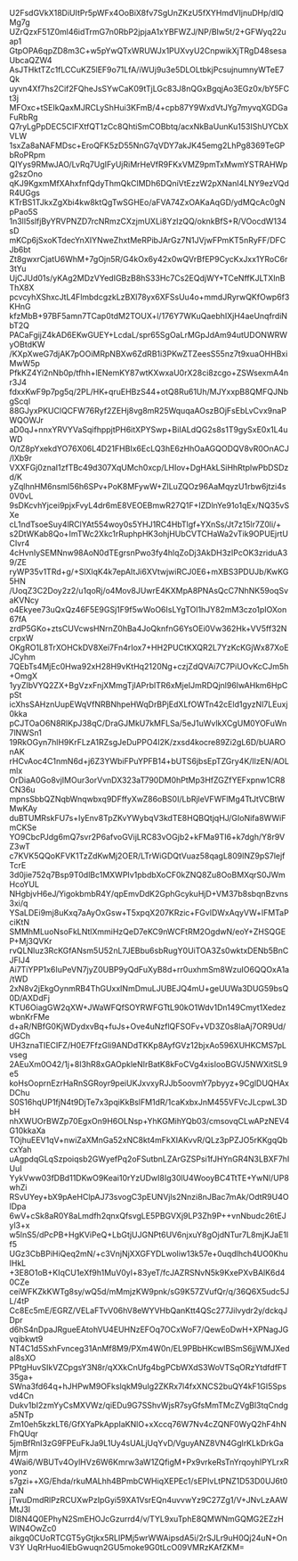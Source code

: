 U2FsdGVkX18DiUItPr5pWFx4OoBiX8fv7SgUnZKzU5fXYHmdVIjnuDHp/dlQMg7g
UZrQzxF51Z0ml46idTrmG7n0RbP2jpjaA1xYBFWZJ/NP/BIw5t/2+GFWyq22uap1
GtpOPA6qpZD8m3C+w5pYwQTxWRUWJx1PUXvyU2CnpwikXjTRgD48sesaUbcaQZW4
AsJTHktTZc1fLCCuKZ5lEF9o71LfA/iWUj9u3e5DLOLtbkjPcsujnumnyWTeE7Qk
uyvn4Xf7hs2Cif2FQheJsSYwCaK09tTjLGc83J8nQGxBgqjAo3EGz0x/bY5FCt3j
MFOxc+tSEIkQaxMJRCLyShHui3KFmB/4+cpb87Y9WxdVtJYg7myvqXGDGaFuRbRg
Q7ryLgPpDEC5CIFXtfQT1zCc8QhtiSmCOBbtq/acxNkBaUunKu153IShUYCbXVLW
1sxZa8aNAFMDsc+EroQFK5zD55NnG7qVDY7akJK45emg2LhPg8369TeGPbRoPRpm
QIYys9RMwJAO/LvRq7UgIFyUjRiMrHeVfR9FKxVMZ9pmTxMwmYSTRAHWpg2szOno
qKJ9KgxmMfXAhxfnfQdyThmQkClMDh6DQniVtEzzW2pXNanI4LNY9ezVQdR4UGgs
KTrBS1TJkxZgXbi4kw8ktQgTwSGHEo/aFVA74ZxOAKaAqGD/ydMQcAc0gNpPao5S
1n3lI5slfjByYRVPNZD7rcNRmzCXzjmUXLi8YzIzQQ/oknkBfS+R/VOocdW134sD
mKCp6jSxoKTdecYnXIYNweZhxtMeRPibJArGz7N1JVjwFPmKT5nRyFF/DFCJb6bt
Zt8gwxrCjatU6WhM+7gOjn5R/G4kOx6y42x0wQVrBfEP9CycKxJxx1YRoC6r3tYu
UjCJUd01s/yKAg2MDzVYedIGBzB8hS33Hc7Cs2EQdjWY+TCeNffKJLTXInBThX8X
pcvcyhXShxcJtL4FlmbdcgzkLzBXl78yx6XFSsUu4o+mmdJRyrwQKfOwp6f3KHnG
kfzMbB+97BF5amn7TCap0tdM2TOUX+l/176Y7WKuQaebhIXjH4aeUnqfrdiNbT2Q
PACaFgijZ4kAD6EKwGUEY+LcdaL/spr65SgOaLrMGpJdAm94utUDONWRWyOBtdKW
/KXpXweG7djAK7pOOiMRpNBXw6ZdRB1i3PKwZTZeesS55nz7t9xuaOHHBxiMwW5p
PfkKZ4Yi2nNb0p/tfhh+lENemKY87wtKXwxaU0rX28ci8zcgo+ZSWsexmA4nr3J4
fdxxKwF9p7pg5q/2PL/HK+qruEHBzS44+otQ8Ru61Uh/MJYxxpB8QMFQJNbgScql
88GJyxPKUClQCFW76Ryf2ZEHj8vg8mR25WquqaAOszBOjFsEbLvCvx9naPWQOWJr
aD0qJ+nnxYRVYVaSqifhppjtPH6itXPYSwp+BiIALdQG2s8s1T9gySxE0x1L4uWD
O/tZ8pYxekdYO76X06L4D21FHBIx6EcLQ3hE6zHhOaAGQODQV8vR0OnACJ/lXb9r
VXXFGj0znaI1zfTBc49d307XqUMch0xcp/LHIov+DgHAkLSiHhRtplwPbDSDzd/K
yZqlhnHM6nsmI56h6SPv+PoK8MFywW+ZlLuZQOz96AaMqyzU1rbw6jtzi4s0V0vL
9sDKcvhYjcei9pjxFvyL4dr6mE8VEOEBmwR27Q1F+IZDlnYe91o1qEx/NQ35vSXe
cL1ndTsoeSuy4lRClYAt554woy0s5YHJ1RC4HbTlgf+YXnSs/Jt7z15lr7Z0li/+
s2DtWKab8Qo+ImTWc2Xkc1rRuphpHK3ohjHUbCVTCHaWa2vTik9OPUEjrtUCIvr4
4cHvnIySEMNnw98AoN0dTEgrsnPwo3fy4hlqZoDj3AkDH3zIPcOK3zriduA39/ZE
ryWP35v1TRd+g/+SlXlqK4k7epAItJi6XVtwjwiRCJ0E6+mXBS3PDUJb/KwKG5HN
/UoqZ3C2Doy2z2/u1qoRj/o4Mov8JUwrE4KXMpA8PNAsQcC7NhNK59oqSvaKVNcy
o4Ekyee73uQxQz46F5E9GSj1F9f5wWoO6IsLYgTOl1hJY82mM3czo1pIOXon67fA
zrdP5GKo+ztsCUVcwsHNrnZ0hBa4JoQknfnG6YsOEi0Vw362Hk+VV5ff32NcrpxW
OKgRO1L8TrXOHCkDV8Xei7Fn4rIox7+HH2PUCtKXQR2L7YzKcKGjWx87XoEJCyhm
7QEbTs4MjEc0Hwa92xH28H9vKtHq2120Ng+czjZdQVAi7C7PiUOvKcCJm5h+OmgX
1yyZIbVYQ2ZX+BgVzxFnjXMmgTjlAPrblTR6xMjeIJmRDQjnl96IwAHkm6HpCpSt
icXhsSAHznUupEWqVfNRBNhpeHWqDrBPjEdXLfOWTn42cEld1gyzNl7LEuxj0kka
pCJTOaO6N8RlKpJ38qC/DraGJMkU7kMFLSa/5eJ1uWvlkXCgUM0YOFuWn7lNWSn1
19RkOGyn7hlH9KrFLzA1RZsgJeDuPPO4I2K/zxsd4kocre89Zi2gL6D/bUAROnAK
rHCvAoc4C1nmN6d+j6Z3YWbiFPuYPFB14+bUTS6jbsEpTZGry4K/IlzEN/AOLmlx
OrDiaA0Go8vjIMOur3orVvnDX323aT790DM0hPtMp3HfZGZfYEFxpnw1CR8CN36u
mpnsSbbQZNqbWnqwbxq9DFffyXwZ86oBS0I/LbRjleVFWFlMg4TtJtVCBtWMwKAy
duBTUMRskFU7s+IyEnv8TpZKvYWybqV3kdTE8HQBQtjqHJ/GIoNifa8WWiFmCKSe
YO9CbcPJdg6mQ7svr2P6afvoGVijLRC83vOGjb2+kFMa9TI6+k7dgh/Y8r9VZ3wT
c7KVK5QQoKFVK1TzZdKwMj2OER/LTrWiGDQtVuaz58qagL809lNZ9pS7lejfTcrE
3d0jie752q7Bsp9T0dlBc1MXWPIv1pbdbXoCF0kZNQ8Zu8OoBMXqrS0JWmHcoYUL
NHgbjvH6eJ/YigokbmbR4Y/qpEmvDdK2GphGcykuHjD+VM37b8sbqnBzvns3xi/q
YSaLDEi9mj8uKxq7aAyOxGsw+T5xpqX207KRzic+FGvlDWxAqyVW+lFMTaPciKtN
SMMhMLuoNsoFkLNtlXmmiHzQeD7eKC9nWCFtRM2OgdwN/eoY+ZHSQGEP+Mj3QVKr
rvQLNluz3RcKGfANsm5U52nL7JEBbu6sbRugY0UiTOA3Zs0wktxDENb5BnCJFIJ4
Ai7TiYPP1x6IuPeVN7jyZ0UBP9yQdFuXyB8d+rr0uxhmSm8WzuIO6QQOxA1a/tWD
2xN8v2jEkgOynmRB4ThGUxxINmDmuLJUBEJQ4mU+geUUWa3DUG59bsQ0D/AXDdFj
KTU6OiagGW2qXW+JWaWFQfSOYRWFGTtL90kO1Wdv1Dn149Cmyt1XedezwbnKrFMe
d+aR/NBfG0KjWDydxvBq+fuJs+Ove4uNzflQFSOFv+VD3Z0s8laAj7OR9Ud/dGCh
UH3znaTIECIFZ/H0E7FfzGli9ANDdTKKp8AyfGVz12bjxAo596XUHKCMS7pLvseg
2AEuXm0O42/1j+8I3hR8xGAOpkleNIrBatK8kFoCVg4xisIooBGVJ5NWXitSL9e5
koHsOoprnEzrHaRnSGRoyr9peiUKJxvxyRJJb5oovmY7pbyyz+9CglDUQHAxDChu
S0S16hqUP1fjN4t9DjTe7x3pqiKkBslFM1dR/1caKxbxJnM455VFVcJLcpwL3DbH
nhXWUOrBWZp70EgxOn9H6OLNsp+YhKGMihYQb03/cmsovqCLwAPzNEV4G10kkaXa
TOjhuEEV1qV+nwiZaXMnGa52xNC8kt4mFkXIAKvvR/QLz3pPZJO5rKKgqQbcxYah
uAgpdqGLqSzpoiqsb2GWyefPq2oFSutbnLZArGZSPsi1fJHYnGR4N3LBXF7hIUuI
YykVww03fDBd11DKwO9Keai10rYzUDwI8Ig30lU4WooyBC4TtTE+YwNl/UP8whZi
RSvUYey+bX9pAeHClpAJ73svogC3pEUNVjls2Nnzi8nJBac7mAk/OdtR9U4OlDpa
6wV+cSk8aR0Y8aLmdfh2qnxQfsvgLE5PBGVXj9LP3Zh9P++vnNbudc26tEJyl3+x
w5lnS5/dPcPB+HgKViPeQ+LbGtjUJGNPt6UV6njxuY8gOjdNTur7L8mjKJaE1If5
UGz3CbBPiHiQeq2mN/+c3VnjNjXXGFYDLwoliw13k57e+0uqdlhch4UO0KhuIHkL
+3E8O1oB+KIqCU1eXf9h1MuV0yl+83yeT/fcJAZRSNvN5k9KxePXvBAlK6d40CZe
ceiWFKZkKWTg8sy/wQ5d/mMmjzKW9pnk/sG9K57ZVufQr/q/36Q6X5udc5JL/4tP
Cc8Ec5mE/EGRZ/VELaFTvV06hV8eWYVHbQanKtt4QSc277Jilvydr2y/dckqJDpr
d6hS4nDpaJRgueEAtohVU4EUHNzEFOq7OCxWoF7/QewEoDwH+XPNagJGvqibkwt9
NT4C1d5SxhFvnceg31AnMf8M9/PXm4W0n/EL9PBbHKcwIBSmS6jjWMJXedaI8sXO
PPtgHuvSIkVZCpgsY3N8r/qXXkCnUfg4bgPCbWXdS3WoVTSqORzYtdfdfFT35ga+
SWna3fd64q+hJHPwM9OFkslqkM9uIg2ZKRx7l4fxXNCS2buQY4kF1GI5Spsvd4Cn
Dukv1bI2zmYyCsMXVWz/qiEDu9G7SShvWjsR7syGfsMmTMcZVgBl3tqCndga5NTp
Zm10eh5kzkLT6/GfXYaPkAppIaKNlO+xXccq76W7Nv4cZQNF0WyQ2hF4hNFhQUqr
5jmBfRnI3zG9FPEuFkJa9L1Uy4sUALjUqYvD/VguyANZ8VN4GglrKLkDrkGaMjrm
4Wai6/WBUTv4OylHVz6W6Kmrw3aW1ZQfigM+Px9vrkeRsTnYrqoyhIPYLrxRyonz
s7gzi++XG/Ehda/rkuMALhh4BPmbCWHiqXEPEc1/sEPIvLtPNZ1D53D0UJ6t0zaN
jTwuDmdRlPzRCUXwPzIpGyi59XA1VsrEQn4uvvwYz9C27Zg1/V+JNvLzAAWMtJ3l
Dl8N4Q0EPhyN2SmEHOJcGzurrd4/v/TYL9xuTphE8QMWNmGQMG2EZzHWIN4OwZc0
aikgq0CUoRTCGT5yGtjkx5RLIPMj5wrWWAipsdA5i/2rSJLr9uH0Qj24uN+OnV3Y
UqRrHuo4lEbGwuqn2GU5moke9G0tLcO09VMRzKAfZKM=
